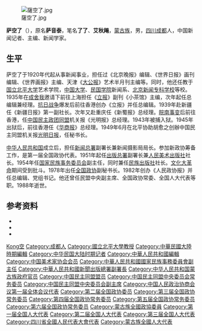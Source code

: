 [[File:薩空了.jpg|thumb]]

'''萨空了'''（{{bd|1907年|3月26日|1988年|10月16日|catIdx=Sa萨}}），原名'''萨音泰'''，笔名'''了了'''、'''艾秋飚'''，[[蒙古族|蒙古族]]，男，[[四川|四川]][[成都|成都]]人，中国新闻记者、主编、新闻学家。

== 生平 ==
萨空了于1920年代起从事新闻事业，担任过《北京晚报》编辑、《世界日报》画刊编辑、《世界画报》主编、天津《[[大公报|大公报]]》艺术半月刊主编等。同时，他还任教于[[国立北平大学|国立北平大学]]艺术学院，[[中国大学|中国大学]]、[[民国学院|民国学院]]新闻系、[[北京新闻专科学校|北京新闻专科学校]]等校。1935年在[[成舍我|成舍我]]邀请下前往上海担任《[[立报|立报]]》副刊《小茶馆》主编，次年起任总编辑兼经理。[[抗日战争|抗日战争]]爆发后前往香港创办《立报》并任总编辑。1939年赴新疆任《新疆日报》第一副社长。次年又赴重庆任《新蜀报》总经理。[[皖南事变|皖南事变]]后前往香港，任[[中国民主政团同盟|中国民主政团同盟]]机关报《光明报》总经理。1943年被捕入狱。1945年出狱后，前往香港任《[[华商报_(香港)|华商报]]》总经理。1949年6月在北平协助胡愈之创辦中国民主同盟机关报[[光明日报|光明日报]]，任秘书长。

[[中华人民共和国|中华人民共和国]]成立后，担任[[新闻总署|新闻总署]]副署长兼新闻摄影局局长。参加新政协筹备工作，是第一届全国政协代表。1951年起任[[出版总署|出版总署]]副署长兼[[人民美术出版社|人民美术出版社]]社长。1954年任[[国家民族事务委员会|国家民族事务委员会]]副主任，同时兼任[[民族出版社|民族出版社]]社长。[[文化大革命|文化大革命]]期间受到批斗。1978年出任[[全国政协|全国政协]]副秘书长。1982年创办《人民政协报》并任总编辑、党组书记。他还曾任民盟中央副主席、全国政协常委、全国人大代表等职。1988年逝世。

== 参考资料 ==
{{ReflistH}}
* {{cite web|url=http://www.shtong.gov.cn/newsite/node2/node2245/node4522/node10080/node10082/node63754/userobject1ai54073.html|title=萨空了（1907～1988）|publisher=上海市地方志办公室（上海新闻志）|access-date=2019-04-20|archive-date=2019-04-20|archive-url=https://web.archive.org/web/20190420073940/http://www.shtong.gov.cn/newsite/node2/node2245/node4522/node10080/node10082/node63754/userobject1ai54073.html|dead-url=no}}
* {{cite web|url=http://www.ecph.com.cn/main/newsdetail.cfm?iCntno=1547|title=萨空了|publisher=中国大百科全书出版社|access-date=2011-10-11|archive-url=https://web.archive.org/web/20160313151540/http://www.ecph.com.cn/main/newsdetail.cfm?iCntno=1547|archive-date=2016-03-13|dead-url=yes}}
* {{cite web|url=http://www.gmw.cn/content/2004-05/20/content_31077.htm|title=回忆萨空了|author=巴义尔|publisher=光明网|access-date=2011-10-11|archive-date=2004-12-29|archive-url=https://web.archive.org/web/20041229161741/http://www.gmw.cn/content/2004-05/20/content_31077.htm|dead-url=no}}
{{ReflistF}}

{{Navboxes 
| title  = 萨空了在[[中华全国青年联合会|中华全国青年联合会]]的职务
| list1  =
{{中华全国民主青年联合总会第一届委员会}}
}}
{{Navboxes 
| title  = 萨空了在[[中国民主同盟|中国民主同盟]]的职务
| list1  =
{{中国民主同盟第二届中央委员会}}
{{中国民主同盟第三届中央委员会}}
{{中国民主同盟第四届中央委员会}}
{{中国民主同盟第五届中央委员会}}
}}
{{Navboxes 
| title  = 萨空了在[[中国美术家协会|中国美术家协会]]的职务
| list1  =
{{中国美术家协会第二届理事会}}
{{中国美术家协会第三届理事会}}
}}
{{Navboxes 
| title  = 萨空了在[[中国文学艺术界联合会|中国文学艺术界联合会]]的职务
| list1  =
{{中国文学艺术界联合会第三届全国委员会}}
{{中国文学艺术界联合会第四届全国委员会}}
}}

{{Authority control}}
{{DEFAULTSORT:Sa萨}}
[[Category:萨姓|Kong空]]
[[Category:成都人|Category:成都人]]
[[Category:國立北平大學教授|Category:國立北平大學教授]]
[[Category:中華民國大陸時期編輯|Category:中華民國大陸時期編輯]]
[[Category:中华民国大陆时期记者|Category:中华民国大陆时期记者]]
[[Category:中華人民共和國編輯|Category:中華人民共和國編輯]]
[[Category:中国美术家协会会员|Category:中国美术家协会会员]]
[[Category:中華人民共和國國家民族事務委員會副主任|Category:中華人民共和國國家民族事務委員會副主任]]
[[Category:中華人民共和國新聞出版總署副署長|Category:中華人民共和國新聞出版總署副署長]]
[[Category:中华人民共和国蒙古族政府官员|Category:中华人民共和国蒙古族政府官员]]
[[Category:中国民主同盟盟员|Category:中国民主同盟盟员]]
[[Category:中国民主同盟中央委员会常务委员|Category:中国民主同盟中央委员会常务委员]]
[[Category:中国民主同盟中央委员会副主席|Category:中国民主同盟中央委员会副主席]]
[[Category:中国人民政治协商会议第一届全体会议代表|Category:中国人民政治协商会议第一届全体会议代表]]
[[Category:第二届全国政协委员|Category:第二届全国政协委员]]
[[Category:第三届全国政协常务委员|Category:第三届全国政协常务委员]]
[[Category:第四届全国政协常务委员|Category:第四届全国政协常务委员]]
[[Category:第五届全国政协常务委员|Category:第五届全国政协常务委员]]
[[Category:第六届全国政协常务委员|Category:第六届全国政协常务委员]]
[[Category:蒙古族全國政協委員|Category:蒙古族全國政協委員]]
[[Category:第一届全国人大代表|Category:第一届全国人大代表]]
[[Category:第二届全国人大代表|Category:第二届全国人大代表]]
[[Category:第三届全国人大代表|Category:第三届全国人大代表]]
[[Category:四川省全國人民代表大會代表|Category:四川省全國人民代表大會代表]]
[[Category:蒙古族全國人大代表|Category:蒙古族全國人大代表]]